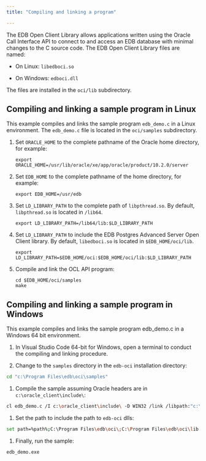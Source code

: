 ```yaml
---
title: "Compiling and linking a program"

---
```


<div id="compiling_and_linking_a_program" class="registered_link"></div>

The EDB Open Client Library allows applications written using the Oracle Call Interface API to connect to and access an EDB database with minimal changes to the C source code. The EDB Open Client Library files are named:

- On Linux: `libedboci.so`

- On Windows: `edboci.dll`

The files are installed in the `oci/lib` subdirectory.

## Compiling and linking a sample program in Linux

This example compiles and links the sample program `edb_demo.c` in a Linux environment. 
The `edb_demo.c` file is located in the `oci/samples` subdirectory.

1.  Set `ORACLE_HOME` to the complete pathname of the Oracle home directory, for example:

    `export ORACLE_HOME=/usr/lib/oracle/xe/app/oracle/product/10.2.0/server`

1.  Set `EDB_HOME` to the complete pathname of the home directory, for example:

    `export EDB_HOME=/usr/edb`

1.  Set `LD_LIBRARY_PATH` to the complete path of `libpthread.so`. By default, `libpthread.so` is located in `/lib64`.

    `export LD_LIBRARY_PATH=/lib64/lib:$LD_LIBRARY_PATH`

1.  Set `LD_LIBRARY_PATH` to include the EDB Postgres Advanced Server Open Client library. By default, `libedboci.so` is located in `$EDB_HOME/oci/lib`.

    `export LD_LIBRARY_PATH=$EDB_HOME/oci:$EDB_HOME/oci/lib:$LD_LIBRARY_PATH`

1.  Compile and link the OCL API program:

    ```text
    cd $EDB_HOME/oci/samples
    make
    ```

## Compiling and linking a sample program in Windows

This example compiles and links the sample program edb_demo.c in a Windows 64 bit environment.

1. In Visual Studio Code 64-bit for Windows, open a terminal to conduct the compiling and linking procedure.

1. Change to the `samples` directory in the `edb-oci` installation directory:

```bash
cd "c:\Program Files\edb\oci\samples"
```

1. Compile the sample assuming Oracle headers are in `c:\oracle_client\include\`:

```bash
cl edb_demo.c /I c:\oracle_client\include\ -D WIN32 /link /libpath:"c:\Program Files\edb\oci\lib\" edboci.lib
```

1. Set the path to include the path to `edb-oci` dlls:

```bash
set path=%path%;C:\Program Files\edb\oci\;C:\Program Files\edb\oci\lib
```

1. Finally, run the sample:

```bash
edb_demo.exe
```